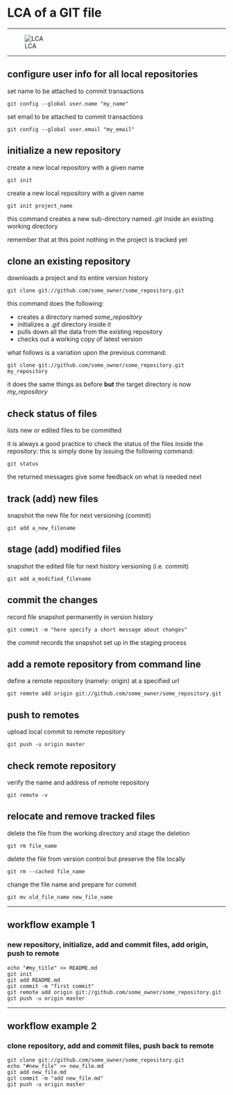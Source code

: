 # LCA of a GIT file

****

![LCA](./LCA_files_crop.png)

*****

## configure user info for all local repositories

set name to be attached to commit transactions
```
git config --global user.name "my_name"
```

set email to be attached to commit transactions
```
git config --global user.email "my_email"
```

## initialize a new repository

create a new local repository with a given name
```
git init
```
create a new local repository with a given name
```
git init project_name

```
this command creates a new sub-directory named *.git* inside an existing working directory

remember that at this point nothing in the project is tracked yet

## clone an existing repository

downloads a project and its entire version history

```
git clone git://github.com/some_owner/some_repository.git
```

this command does the following:

- creates a directory named *some_repository*
- initializes a *.git* directory inside it
- pulls down all the data from the existing repository
- checks out a working copy of latest version

what follows is a variation upon the previous command:

```
git clone git://github.com/some_owner/some_repository.git my_repository
```
it does the same things as before **but**  the target directory is now *my_repository*

## check status of files

lists new or edited files to be committed

it is always a good practice to check the status of the files inside the repository: this is simply done by issuing the following command:

```
git status
```
the returned messages give some feedback on what is needed next

## track (add) new files

snapshot the new file for next versioning (commit)
```
git add a_new_filename
```

## stage (add) modified files

snapshot the edited file for next history versioning (i.e. commit)
```
git add a_modified_filename
```

## commit the changes

record file snapshot permanently in version history
```
git commit -m "here specify a short message about changes"
```

the *commit* records the snapshot set up in the staging process


## add a remote repository from command line

define a remote repository (namely: origin) at a specified url
```
git remote add origin git://github.com/some_owner/some_repository.git
```

## push to remotes

upload local commit to remote repository
```
git push -u origin master
```

## check remote repository

verify the name and address of remote repository
```
git remote -v
```

## relocate and remove tracked files

delete the file from the working directory and stage the deletion

```
git rm file_name
```

delete the file from version control but preserve the file locally

```
git rm --cached file_name
```

change the file name and prepare for commit

```
git mv old_file_name new_file_name
```


******

## workflow example 1
### new repository, initialize, add and commit files, add origin, push to remote

```
echo "#my_title" >> README.md
git init
git add README.md
git commit -m "first commit"
git remote add origin git://github.com/some_owner/some_repository.git
git push -u origin master

```
******

## workflow example 2
### clone repository, add and commit files, push back to remote

```
git clone git://github.com/some_owner/some_repository.git
echo "#new_file" >> new_file.md
git add new_file.md
git commit -m "add new_file.md"
git push -u origin master
```
